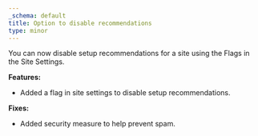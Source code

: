 ```yaml
---
_schema: default
title: Option to disable recommendations
type: minor
---
```

You can now disable setup recommendations for a site using the Flags in the Site Settings.

**Features:**

* Added a flag in site settings to disable setup recommendations.

**Fixes:**

* Added security measure to help prevent spam.